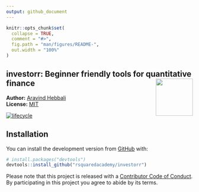 ```yaml
---
output: github_document
---
```


<!-- README.md is generated from README.Rmd. Please edit that file -->

```r
knitr::opts_chunk$set(
  collapse = TRUE,
  comment = "#>",
  fig.path = "man/figures/README-",
  out.width = "100%"
)
```
investorr: Beginner friendly tools for quantitative finance <img src="hex_investorr.png" height="100px" align="right" />
------------

**Author:** [Aravind Hebbali](https://www.aravindhebbali.com/)<br/>
**License:** [MIT](https://opensource.org/licenses/MIT)

[![lifecycle](https://img.shields.io/badge/lifecycle-experimental-orange.svg)](https://www.tidyverse.org/lifecycle/#experimental)

## Installation

You can install the development version from [GitHub](https://github.com/) with:

``` r
# install.packages("devtools")
devtools::install_github("rsquaredacademy/investorr")
```

Please note that this project is released with a [Contributor Code of Conduct](CODE_OF_CONDUCT.md). By participating in this project you agree to abide by its terms.
